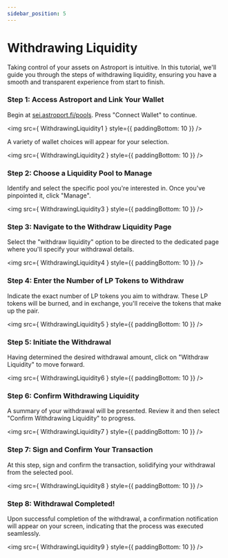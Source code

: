 ```yaml
---
sidebar_position: 5
---
```


# Withdrawing Liquidity


Taking control of your assets on Astroport is intuitive. In this tutorial, we'll guide you through the steps of withdrawing liquidity, ensuring you have a smooth and transparent experience from start to finish.

### Step 1: Access Astroport and Link Your Wallet

Begin at [sei.astroport.fi/pools](https://sei.astroport.fi/pools). Press "Connect Wallet" to continue.

<img src={ WithdrawingLiquidity1 } style={{ paddingBottom: 10 }} />

A variety of wallet choices will appear for your selection.

<img src={ WithdrawingLiquidity2 } style={{ paddingBottom: 10 }} />

### Step 2: Choose a Liquidity Pool to Manage

Identify and select the specific pool you're interested in. Once you've pinpointed it, click "Manage".

<img src={ WithdrawingLiquidity3 } style={{ paddingBottom: 10 }} />

### Step 3: Navigate to the Withdraw Liquidity Page

Select the "withdraw liquidity" option to be directed to the dedicated page where you'll specify your withdrawal details.

<img src={ WithdrawingLiquidity4 } style={{ paddingBottom: 10 }} />

### Step 4: Enter the Number of LP Tokens to Withdraw

Indicate the exact number of LP tokens you aim to withdraw. These LP tokens will be burned, and in exchange, you'll receive the tokens that make up the pair.

<img src={ WithdrawingLiquidity5 } style={{ paddingBottom: 10 }} />

### Step 5: Initiate the Withdrawal

Having determined the desired withdrawal amount, click on "Withdraw Liquidity" to move forward.

<img src={ WithdrawingLiquidity6 } style={{ paddingBottom: 10 }} />

### Step 6: Confirm Withdrawing Liquidity

A summary of your withdrawal will be presented. Review it and then select "Confirm Withdrawing Liquidity" to progress.

<img src={ WithdrawingLiquidity7 } style={{ paddingBottom: 10 }} />

### Step 7: Sign and Confirm Your Transaction

At this step, sign and confirm the transaction, solidifying your withdrawal from the selected pool.

<img src={ WithdrawingLiquidity8 } style={{ paddingBottom: 10 }} />

### Step 8: Withdrawal Completed!

Upon successful completion of the withdrawal, a confirmation notification will appear on your screen, indicating that the process was executed seamlessly.

<img src={ WithdrawingLiquidity9 } style={{ paddingBottom: 10 }} />
